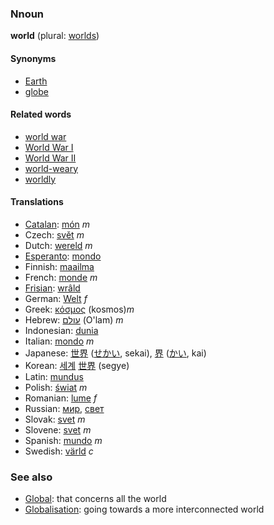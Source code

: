 ===Nnoun===
'''world''' (plural: [[worlds]])

====Synonyms====
*[[Earth]]
*[[globe]]

====Related words====
*[[world war]]
*[[World War I]]
*[[World War II]]
*[[world-weary]]
*[[worldly]]

====Translations====
*[[Catalan]]: [[món]] ''m''
*Czech: [[svět]] ''m''
*Dutch: [[wereld]] ''m''
*[[Esperanto]]: [[mondo]]
*Finnish: [[maailma]]
*French: [[monde]] ''m''
*[[Frisian]]: [[wrâld]]
*German: [[Welt]] ''f''
*Greek: [[κόσμος]] (kosmos)''m''
*Hebrew: [[עולם]] (O'lam) ''m''
*Indonesian: [[dunia]]
*Italian: [[mondo]] ''m''
*Japanese: [[世界]] ([[せかい]], sekai), [[界]] ([[かい]], kai)
*Korean: [[세계]] [[世界]] (segye)
*Latin: [[mundus]]
*Polish: [[świat]] ''m''
*Romanian: [[lume]] ''f''
*Russian: [[мир]], [[свет]]
*Slovak: [[svet]] ''m''
*Slovene: [[svet]] ''m''
*Spanish: [[mundo]] ''m''
*Swedish: [[värld]] ''c''

===See also===
*[[Global]]: that concerns all the world
*[[Globalisation]]: going towards a more interconnected world